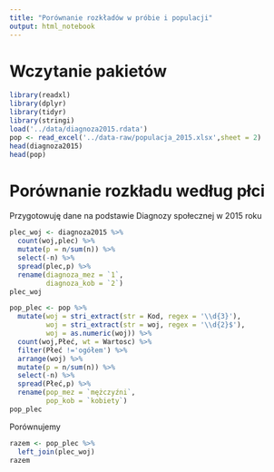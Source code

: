 ```yaml
---
title: "Porównanie rozkładów w próbie i populacji"
output: html_notebook
---
```


# Wczytanie pakietów

```r
library(readxl)
library(dplyr)
library(tidyr)
library(stringi)
load('../data/diagnoza2015.rdata')
pop <- read_excel('../data-raw/populacja_2015.xlsx',sheet = 2)
head(diagnoza2015)
head(pop)
```

# Porównanie rozkładu według płci

Przygotowuję dane na podstawie Diagnozy społecznej w 2015 roku

```r
plec_woj <- diagnoza2015 %>%
  count(woj,plec) %>%
  mutate(p = n/sum(n)) %>%
  select(-n) %>%
  spread(plec,p) %>%
  rename(diagnoza_mez = `1`,
         diagnoza_kob = `2`)
plec_woj
```

```r
pop_plec <- pop %>%
  mutate(woj = stri_extract(str = Kod, regex = '\\d{3}'),
         woj = stri_extract(str = woj, regex = '\\d{2}$'),
         woj = as.numeric(woj)) %>%
  count(woj,Płeć, wt = Wartosc) %>%
  filter(Płeć !='ogółem') %>%
  arrange(woj) %>%
  mutate(p = n/sum(n)) %>%
  select(-n) %>%
  spread(Płeć,p) %>%
  rename(pop_mez = `mężczyźni`,
         pop_kob = `kobiety`)
pop_plec
```
Porównujemy 

```r
razem <- pop_plec %>%
  left_join(plec_woj)
razem
```

